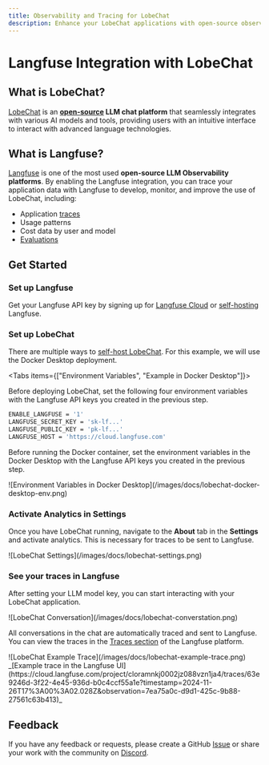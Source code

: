 ```yaml
---
title: Observability and Tracing for LobeChat
description: Enhance your LobeChat applications with open-source observability and tracing using Langfuse. Automatically capture detailed traces and metrics for every request to optimize and debug your chats.
---
```


# Langfuse Integration with LobeChat

## What is LobeChat?

[LobeChat](https://lobehub.com/) is an **[open-source](https://github.com/lobehub/lobe-chat) LLM chat platform** that seamlessly integrates with various AI models and tools, providing users with an intuitive interface to interact with advanced language technologies.

## What is Langfuse?

[Langfuse](https://langfuse.com/) is one of the most used **open-source LLM Observability platforms**. By enabling the Langfuse integration, you can trace your application data with Langfuse to develop, monitor, and improve the use of LobeChat, including:

- Application [traces](/docs/tracing)
- Usage patterns
- Cost data by user and model
- [Evaluations](/docs/scores/overview)

## Get Started

<Steps>

### Set up Langfuse

Get your Langfuse API key by signing up for [Langfuse Cloud](https://cloud.langfuse.com) or [self-hosting](/self-hosting) Langfuse.

### Set up LobeChat

There are multiple ways to [self-host LobeChat](https://lobehub.com/docs/self-hosting/start). For this example, we will use the Docker Desktop deployment.

<Tabs items={["Environment Variables", "Example in Docker Desktop"]}>
<Tab>

Before deploying LobeChat, set the following four environment variables with the Langfuse API keys you created in the previous step.

```sh
ENABLE_LANGFUSE = '1'
LANGFUSE_SECRET_KEY = 'sk-lf...'
LANGFUSE_PUBLIC_KEY = 'pk-lf...'
LANGFUSE_HOST = 'https://cloud.langfuse.com'
```

</Tab>

<Tab>

Before running the Docker container, set the environment variables in the Docker Desktop with the Langfuse API keys you created in the previous step.

<Frame border className="sm:w-1/2">
![Environment Variables in Docker Desktop](/images/docs/lobechat-docker-desktop-env.png)
</Frame>
</Tab>

</Tabs>

### Activate Analytics in Settings

Once you have LobeChat running, navigate to the **About** tab in the **Settings** and activate analytics. This is necessary for traces to be sent to Langfuse.

<Frame border className="mt-5">
  ![LobeChat Settings](/images/docs/lobechat-settings.png)
</Frame>

### See your traces in Langfuse

After setting your LLM model key, you can start interacting with your LobeChat application.

<Frame border className="mt-5">
  ![LobeChat Conversation](/images/docs/lobechat-converstation.png)
</Frame>

All conversations in the chat are automatically traced and sent to Langfuse. You can view the traces in the [Traces section](/docs/tracing) of the Langfuse platform.

<Frame border className="mt-5">
  ![LobeChat Example Trace](/images/docs/lobechat-example-trace.png)
</Frame>
_[Example trace in the Langfuse
UI](https://cloud.langfuse.com/project/cloramnkj0002jz088vzn1ja4/traces/63e9246d-3f22-4e45-936d-b0c4ccf55a1e?timestamp=2024-11-26T17%3A00%3A02.028Z&observation=7ea75a0c-d9d1-425c-9b88-27561c63b413)_

</Steps>

## Feedback

If you have any feedback or requests, please create a GitHub [Issue](/issue) or share your work with the community on [Discord](https://discord.langfuse.com/).
